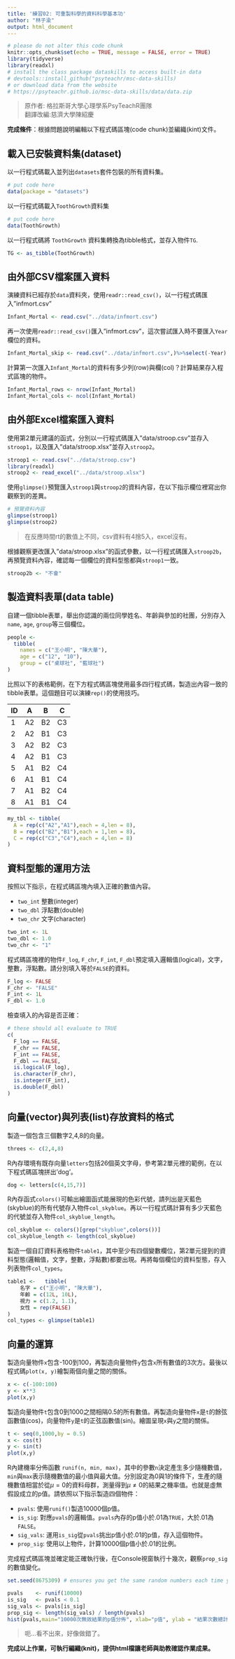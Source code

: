 ```yaml
---
title: '練習02: 可重製科學的資料科學基本功'
author: "林子渝"
output: html_document
---
```


```r
# please do not alter this code chunk
knitr::opts_chunk$set(echo = TRUE, message = FALSE, error = TRUE)
library(tidyverse)
library(readxl)
# install the class package dataskills to access built-in data
# devtools::install_github("psyteachr/msc-data-skills)
# or download data from the website
# https://psyteachr.github.io/msc-data-skills/data/data.zip
```

> 原作者: 格拉斯哥大學心理學系PsyTeachR團隊  
> 翻譯改編:慈濟大學陳紹慶

**完成條件**：根據問題說明編輯以下程式碼區塊(code chunk)並編織(kint)文件。


## 載入已安裝資料集(dataset)

以一行程式碼載入並列出`datasets`套件包裝的所有資料集。

```r
# put code here
data(package = "datasets")
```


以一行程式碼載入`ToothGrowth`資料集

```r
# put code here
data(ToothGrowth)
```


以一行程式碼將 `ToothGrowth` 資料集轉換為tibble格式，並存入物件`TG`.

```r
TG <- as_tibble(ToothGrowth)
```


## 由外部CSV檔案匯入資料

演練資料已經存於`data`資料夾，使用`readr::read_csv()`，以一行程式碼匯入"infmort.csv"


```r
Infant_Mortal <- read.csv("../data/infmort.csv")
```

再一次使用`readr::read_csv()`匯入"infmort.csv"，這次嘗試匯入時不要匯入`Year`欄位的資料。

```r
Infant_Mortal_skip <- read.csv("../data/infmort.csv",)%>%select(-Year)
```


計算第一次匯入`Infant_Mortal`的資料有多少列(row)與欄(col)？計算結果存入程式區塊的物件。

```r
Infant_Mortal_rows <- nrow(Infant_Mortal) 
Infant_Mortal_cols <- ncol(Infant_Mortal)
```

## 由外部Excel檔案匯入資料

使用第2單元建議的函式，分別以一行程式碼匯入"data/stroop.csv"並存入`stroop1`，以及匯入"data/stroop.xlsx"並存入`stroop2`。

```r
stroop1 <- read.csv("../data/stroop.csv")
library(readxl)
stroop2 <- read_excel("../data/stroop.xlsx")
```

使用`glimpse()`預覽匯入`stroop1`與`stroop2`的資料內容，在以下指示欄位裡寫出你觀察到的差異。

```r
# 預覽資料內容
glimpse(stroop1)
glimpse(stroop2)
```

> 在反應時間rt的數值上不同，csv資料有4捨5入，excel沒有。

根據觀察更改匯入"data/stroop.xlsx"的函式參數，以一行程式碼匯入`stroop2b`，再預覽資料內容，確認每一個欄位的資料型態都與`stroop1`一致。

```r
stroop2b <- "不會"
```


## 製造資料表單(data table)

自建一個tibble表單，舉出你認識的兩位同學姓名、年齡與參加的社團，分別存入`name`, `age`,  `group`等三個欄位。

```r
people <- 
  tibble(
    names = c("王小明", "陳大華"),
    age = c("12", "10"),
    group = c("桌球社", "藍球社")
)
```

比照以下的表格範例，在下方程式碼區塊使用最多四行程式碼，製造出內容一致的tibble表單。這個題目可以演練`rep()`的使用技巧。

ID |  A | B   | C
--|-----|-----|---
1	| A2	| B2	| C3	
2	| A2	| B1	| C3	
3	| A2	| B2	| C3	
4	| A2	| B1	| C3	
5	| A1	| B2	| C4	
6	| A1	| B1	| C4	
7	| A1	| B2	| C4	
8	| A1	| B1	| C4

```r
my_tbl <- tibble(
  A = rep(c("A2","A1"),each = 4,len = 8),
  B = rep(c("B2","B1"),each = 1,len = 8),
  C = rep(c("C3","C4"),each = 4,len = 8)
)
```

## 資料型態的運用方法

按照以下指示，在程式碼區塊內填入正確的數值內容。

* `two_int` 整數(integer)
* `two_dbl` 浮點數(double)
* `two_chr` 文字(character)

```r
two_int <- 1L
two_dbl <- 1.0
two_chr <- "1"
```


程式碼區塊裡的物件`F_log`, `F_chr`, `F_int`, `F_dbl`預定填入邏輯值(logical)，文字，整數，浮點數。請分別填入等於`FALSE`的資料。

```r
F_log <- FALSE
F_chr <- "FALSE"
F_int <- 1L
F_dbl <- 1.0
```

檢查填入的內容是否正確：

```r
# these should all evaluate to TRUE
c(
  F_log == FALSE,
  F_chr == FALSE,
  F_int == FALSE,
  F_dbl == FALSE,
  is.logical(F_log),
  is.character(F_chr),
  is.integer(F_int),
  is.double(F_dbl)
)
```


## 向量(vector)與列表(list)存放資料的格式

製造一個包含三個數字2,4,8的向量。

```r
threes <- c(2,4,8)
```


R內存環境有既存向量`letters`包括26個英文字母，參考第2單元裡的範例，在以下程式碼區塊拼出'dog'。

```r
dog <- letters[c(4,15,7)]
```


R內存函式`colors()`可輸出繪圖函式能展現的色彩代號，請列出是天藍色(skyblue)的所有代號存入物件`col_skyblue`。再以一行程式碼計算有多少天藍色的代號並存入物件`col_skyblue_length`。


```r
col_skyblue <- colors()[grep("skyblue",colors())]
col_skyblue_length <- length(col_skyblue)
```



製造一個自訂資料表格物件`table1`，其中至少有四個變數欄位，第2單元提到的資料型態(邏輯值，文字，整數，浮點數)都要出現。再將每個欄位的資料型態，存入列表物件`col_types`。

```r
table1 <-   tibble(
    名字 = c("王小明", "陳大華"),
    年齡 = c(12L, 10L),
    視力 = c(1.2, 1.1),
    女性 = rep(FALSE)
)
col_types <- glimpse(table1)
```


## 向量的運算

製造向量物件`x`包含-100到100，再製造向量物件`y`包含`x`所有數值的3次方。最後以程式碼`plot(x, y)`繪製兩個向量之間的關係。

```r
x <- c(-100:100)
y <- x**3
plot(x,y)
```


製造向量物件`t`包含0到1000之間相隔0.5的所有數值。再製造向量物件`x`是`t`的餘弦函數值(cos)，向量物件`y`是`t`的正弦函數值(sin)。繪圖呈現`x`與`y`之間的關係。

```r
t <- seq(0,1000,by = 0.5)
x <- cos(t)
y <- sin(t)
plot(x,y)
```


R內建機率分佈函數 `runif(n, min, max)`，其中的參數`n`決定產生多少隨機數值，`min`與`max`表示隨機數值的最小值與最大值。分別設定為0與1的條件下，生產的隨機數值相當於從$\mu = 0$的資料母群，測量得到$\mu \neq 0$的結果之機率值。也就是虛無假設成立的p值。請依照以下指示製造四個物件：

* `pvals`: 使用`runif()`製造10000個p值。
* `is_sig`: 對應`pvals`的邏輯值。`pvals`內存的p值小於.01為`TRUE`，大於.01為`FALSE`。
* `sig_vals`: 運用`is_sig`從`pvals`挑出p值小於.01的p值，存入這個物件。
* `prop_sig`: 使用以上物件，計算10000個p值小於.01的比例。

完成程式碼區塊並確定能正確執行後，在Console視窗執行十幾次，觀察`prop_sig`的數值變化。

```r
set.seed(8675309) # ensures you get the same random numbers each time you run this code chunk

pvals    <- runif(10000)
is_sig   <- pvals < 0.1
sig_vals <- pvals[is_sig]
prop_sig <- length(sig_vals) / length(pvals)
hist(pvals,main="10000次無效結果的p值分佈", xlab="p值", ylab = "結果次數總計")
```

> 呃...看不出來，好像做錯了。

**完成以上作業，可執行編織(knit)，提供html檔讓老師與助教確認作業成果。**